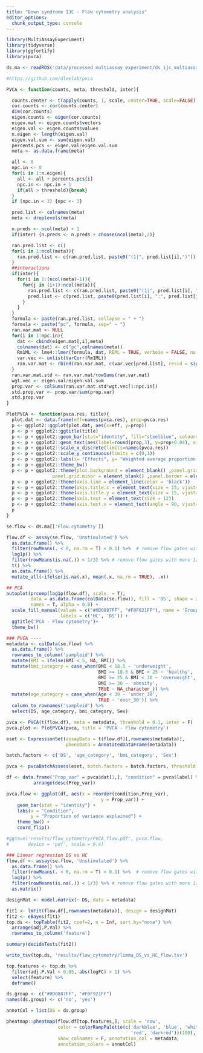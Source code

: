 ```yaml
---
title: "Down syndrome IJC - Flow cytometry analysis"
editor_options: 
  chunk_output_type: console
---
```


```r
library(MultiAssayExperiment)
library(tidyverse)
library(ggfortify)
library(pvca)
```

```r
ds.ma <- readRDS('data/processed_multiassay_experiment/ds_ijc_multiassay.rds')
```

```r
#https://github.com/dleelab/pvca

PVCA <- function(counts, meta, threshold, inter){

  counts.center <- t(apply(counts, 1, scale, center=TRUE, scale=FALSE))
  cor.counts <- cor(counts.center)
  dim(cor.counts)
  eigen.counts <- eigen(cor.counts)
  eigen.mat <- eigen.counts$vectors
  eigen.val <- eigen.counts$values
  n.eigen <- length(eigen.val)
  eigen.val.sum <- sum(eigen.val)
  percents.pcs <- eigen.val/eigen.val.sum
  meta <- as.data.frame(meta)

  all <- 0
  npc.in <- 0
  for(i in 1:n.eigen){
    all <- all + percents.pcs[i]
    npc.in <- npc.in + 1
    if(all > threshold){break}
  }
  if (npc.in < 3) {npc <- 3}

  pred.list <- colnames(meta)
  meta <- droplevels(meta)

  n.preds <- ncol(meta) + 1
  if(inter) {n.preds <- n.preds + choose(ncol(meta),2)}

  ran.pred.list <- c()
  for(i in 1:ncol(meta)){
    ran.pred.list <- c(ran.pred.list, paste0("(1|", pred.list[i],")"))
  }
  ##interactions
  if(inter){
    for(i in 1:(ncol(meta)-1)){
      for(j in (i+1):ncol(meta)){
        ran.pred.list <- c(ran.pred.list, paste0("(1|", pred.list[i], ":", pred.list[j], ")"))
        pred.list <- c(pred.list, paste0(pred.list[i], ":", pred.list[j]))
      }
    }
  }
  formula <- paste(ran.pred.list, collapse = " + ")
  formula <- paste("pc", formula, sep=" ~ ")
  ran.var.mat <- NULL
  for(i in 1:npc.in){
    dat <- cbind(eigen.mat[,i],meta)
    colnames(dat) <- c("pc",colnames(meta))
    Rm1ML <- lme4::lmer(formula, dat, REML = TRUE, verbose = FALSE, na.action = na.omit)
    var.vec <- unlist(VarCorr(Rm1ML))
    ran.var.mat <- rbind(ran.var.mat, c(var.vec[pred.list], resid = sigma(Rm1ML)^2))
  }
  ran.var.mat.std <- ran.var.mat/rowSums(ran.var.mat)
  wgt.vec <- eigen.val/eigen.val.sum
  prop.var <- colSums(ran.var.mat.std*wgt.vec[1:npc.in])
  std.prop.var <- prop.var/sum(prop.var)
  std.prop.var
}

PlotPVCA <- function(pvca.res, title){
  plot.dat <- data.frame(eff=names(pvca.res), prop=pvca.res)
  p <- ggplot2::ggplot(plot.dat, aes(x=eff, y=prop))
  p <- p + ggplot2::ggtitle(title)
  p <- p + ggplot2::geom_bar(stat="identity", fill="steelblue", colour="steelblue")
  p <- p + ggplot2::geom_text(aes(label=round(prop,3), y=prop+0.04), size=4)
  p <- p + ggplot2::scale_x_discrete(limits=names(pvca.res))
  p <- p + ggplot2::scale_y_continuous(limits = c(0,1))
  p <- p + ggplot2::labs(x= "Effects", y= "Weighted average proportion variance")
  p <- p + ggplot2::theme_bw()
  p <- p + ggplot2::theme(plot.background = element_blank() ,panel.grid.major = element_blank(),
                 panel.grid.minor = element_blank() ,panel.border = element_blank(), panel.background = element_blank())
  p <- p + ggplot2::theme(axis.line = element_line(color = 'black'))
  p <- p + ggplot2::theme(axis.title.x = element_text(size = 15, vjust=-0.5))
  p <- p + ggplot2::theme(axis.title.y = element_text(size = 15, vjust= 1.0))
  p <- p + ggplot2::theme(axis.text = element_text(size = 12))
  p <- p + ggplot2::theme(axis.text.x = element_text(angle = 90, vjust= 0.5, hjust=1))
  p
}
```

```r
se.flow <- ds.ma[['Flow.cytometry']]

flow.df <- assay(se.flow, 'Unstimulated') %>% 
  as.data.frame() %>% 
  filter(rowMeans(. < 0, na.rm = T) < 0.1) %>%  # remove flow gates with more 10% negative values (compensation problem)
  log1p() %>% 
  filter(rowMeans(is.na(.)) < 1/3) %>% # remove flow gates with more 1/3 NA
  t() %>% 
  as.data.frame() %>%  
  mutate_all(~ifelse(is.na(.x), mean(.x, na.rm = TRUE), .x))

## PCA
autoplot(prcomp(log1p(flow.df), scale. = T), 
         data = as.data.frame(colData(se.flow)), fill = 'DS', shape = 21, size = 3,
         names = T, alpha = 0.8) +
  scale_fill_manual(values = c("#0D0887FF", "#F0F921FF"), name = 'Group',
                    labels = c('HC', 'DS')) +
  ggtitle('PCA - Flow cytometry')+
  theme_bw()

### PVCA ----
metadata <- colData(se.flow) %>% 
  as.data.frame() %>% 
  rownames_to_column('sampleid') %>% 
  mutate(BMI = ifelse(BMI < 5, NA, BMI)) %>% 
  mutate(bmi_category = case_when(BMI < 18.5 ~ 'underweight',
                                  BMI >= 18.5 & BMI < 25 ~ 'healthy',
                                  BMI >= 25 & BMI < 30 ~ 'overweight',
                                  BMI >= 30 ~ 'obesity',
                                  TRUE ~ NA_character_)) %>% 
  mutate(age_category = case_when(Age < 30 ~ 'under_30',
                                  TRUE ~ 'over_30')) %>% 
  column_to_rownames('sampleid') %>% 
  select(DS, age_category, bmi_category, Sex)

pvca <- PVCA(t(flow.df), meta = metadata, threshold = 0.1, inter = F)
pvca.plot <- PlotPVCA(pvca, title = 'PVCA - Flow cytometry')

eset <- ExpressionSet(assayData = t(flow.df)[,rownames(metadata)], 
                      phenoData = AnnotatedDataFrame(metadata))

batch.factors <- c('DS', 'age_category', 'bmi_category', 'Sex')

pvca <- pvcaBatchAssess(eset, batch.factors = batch.factors, threshold = 0.1)

df <- data.frame("Prop_var" = pvca$dat[1,], "condition" = pvca$label) %>%
          arrange(desc(Prop_var))

pvca.flow <- ggplot(df, aes(x = reorder(condition,Prop_var), 
                                   y = Prop_var)) +
    geom_bar(stat = "identity") +
    labs(x = "Condition",
         y = "Proportion of variance explained") +
    theme_bw() +
    coord_flip()

#ggsave('results/flow_cytometry/PVCA_flow.pdf', pvca.flow,
#       device = 'pdf', scale = 0.4)

### Linear regression DS vs HC
flow.df <- assay(se.flow, 'Unstimulated') %>% 
  as.data.frame() %>% 
  filter(rowMeans(. < 0, na.rm = T) < 0.1) %>%  # remove flow gates with more 10% negative values (compensation problem)
  log1p() %>% 
  filter(rowMeans(is.na(.)) < 1/3) %>% # remove flow gates with more 1/3 NA
  as.matrix()

designMat <- model.matrix(~ DS, data = metadata)

fit1 <- lmFit(flow.df[,rownames(metadata)], design = designMat)
fit2 <- eBayes(fit1)
top.ds <- topTable(fit2, coef=2, n = Inf, sort.by="none") %>% 
  arrange(adj.P.Val) %>% 
  rownames_to_column('feature')

summary(decideTests(fit2))

write_tsv(top.ds, 'results/flow_cytometry/limma_DS_vs_HC_flow.tsv')

top.features <- top.ds %>%
  filter(adj.P.Val < 0.05, abs(logFC) > 1) %>% 
  select(feature) %>% 
  deframe()

ds.group <- c("#0D0887FF", "#F0F921FF")
names(ds.group) <- c('no', 'yes')

annotCol = list(DS = ds.group)

pheatmap::pheatmap(flow.df[top.features,], scale = 'row',
                   color = colorRampPalette(c('darkblue', 'blue', 'white', 
                                              'red', 'darkred'))(100),
                   show_colnames = F, annotation_col = metadata,
                   annotation_colors = annotCol)

```

